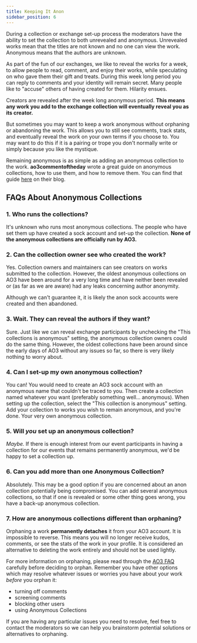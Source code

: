 ```yaml
---
title: Keeping It Anon
sidebar_position: 6
---
```


During a collection or exchange set-up process the moderators have the ability
to set the collection to both unrevealed and anonymous. Unrevealed works mean
that the titles are not known and no one can view the work. Anonymous means that
the authors are unknown.

As part of the fun of our exchanges, we like to reveal the works for a week, to
allow people to read, comment, and enjoy their works, while speculating on who
gave them their gift and treats. During this week long period you can reply to
comments and your identity will remain secret. Many people like to "accuse"
others of having created for them. Hilarity ensues.

Creators are revealed after the week long anonymous period. **This means any
work you add to the exchange collection will eventually reveal you as its
creator.**

But sometimes you may want to keep a work anonymous without orphaning or
abandoning the work. This allows you to still see comments, track stats, and
eventually reveal the work on your own terms if you choose to. You may want to
do this if it is a pairing or trope you don't normally write or simply because
you like the mystique.

Remaining anonymous is as simple as adding an anonymous collection to the work.
**ao3commentoftheday** wrote a great guide on anonymous collections, how to use
them, and how to remove them. You can find that guide
[here](https://ao3commentoftheday.tumblr.com/post/623230427225800704/so-about-anonymous-works-whats-the-process)
on their blog.

## FAQs About Anonymous Collections

### 1. Who runs the collections?

It's unknown who runs most anonymous collections. The people who have set them
up have created a sock account and set-up the collection. **None of the
anonymous collections are officially run by AO3.**

### 2. Can the collection owner see who created the work?

Yes. Collection owners and maintainers can see creators on works submitted to
the collection. However, the oldest anonymous collections on AO3 have been
around for a very long time and have neither been revealed or (as far as we are
aware) had any leaks concerning author anonymity.

Although we can't guarantee it, it is likely the anon sock accounts were created
and then abandoned.

### 3. Wait. They can reveal the authors if they want?

Sure. Just like we can reveal exchange participants by unchecking the "This
collections is anonymous" setting, the anonymous collection owners could do the
same thing. However, the oldest collections have been around since the early
days of AO3 without any issues so far, so there is very likely nothing to worry
about.

### 4. Can I set-up my own anonymous collection?

You can! You would need to create an AO3 sock account with an anonymous name
that couldn't be traced to you. Then create a collection named whatever you want
(preferably something well... anonymous). When setting up the collection, select
the "This collection is anonymous" setting. Add your collection to works you
wish to remain anonymous, and you're done. Your very own anonymous collection.

### 5. Will _you_ set up an anonymous collection?

_Maybe._ If there is enough interest from our event participants in having a
collection for our events that remains permanently anonymous, we'd be happy to
set a collection up.

### 6. Can you add more than one Anonymous Collection?

Absolutely. This may be a good option if you are concerned about an anon
collection potentially being compromised. You can add several anonymous
collections, so that if one is revealed or some other thing goes wrong, you have
a back-up anonymous collection.

### 7. How are anonymous collections different than orphaning?

Orphaning a work **permanently detaches** it from your AO3 account. It is
impossible to reverse. This means you will no longer receive kudos, comments, or
see the stats of the work in your profile. It is considered an alternative to
deleting the work entirely and should not be used lightly.

For more information on orphaning, please read through the
[AO3 FAQ](https://archiveofourown.org/faq/orphaning?language_id=en) carefully
before deciding to orphan. Remember you have other options which may resolve
whatever issues or worries you have about your work _before_ you orphan it:

- turning off comments
- screening comments
- blocking other users
- using Anonymous Collections

If you are having any particular issues you need to resolve, feel free to
contact the moderators so we can help you brainstorm potential solutions or
alternatives to orphaning.
